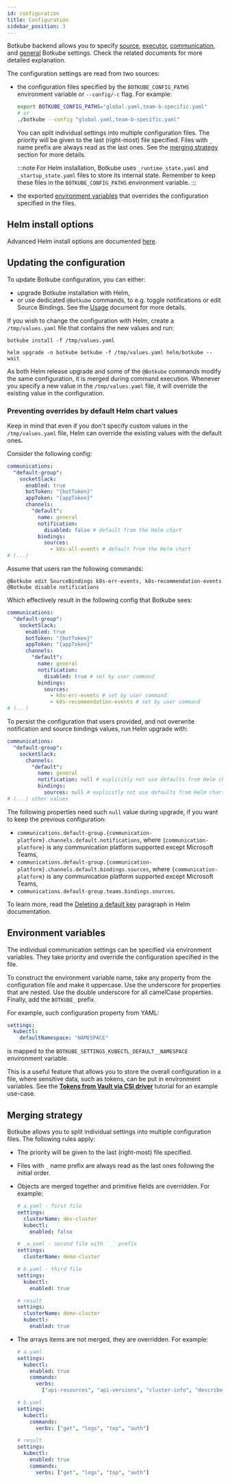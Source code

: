 ```yaml
---
id: configuration
title: Configuration
sidebar_position: 3
---
```


Botkube backend allows you to specify [source](./source), [executor](./executor), [communication](./communication), and [general](./general) Botkube settings. Check the related documents for more detailed explanation.

The configuration settings are read from two sources:

- the configuration files specified by the `BOTKUBE_CONFIG_PATHS` environment variable or `--config/-c` flag. For example:

  ```bash
  export BOTKUBE_CONFIG_PATHS="global.yaml,team-b-specific.yaml"
  # or
  ./botkube --config "global.yaml,team-b-specific.yaml"
  ```

  You can split individual settings into multiple configuration files. The priority will be given to the last (right-most) file specified. Files with `_` name prefix are always read as the last ones. See the [merging strategy](#merging-strategy) section for more details.

  :::note
  For Helm installation, Botkube uses `_runtime_state.yaml` and `_startup_state.yaml` files to store its internal state. Remember to keep these files in the `BOTKUBE_CONFIG_PATHS` environment variable.
  :::

- the exported [environment variables](#environment-variables) that overrides the configuration specified in the files.

## Helm install options

Advanced Helm install options are documented [here](helm-chart-parameters).

## Updating the configuration

To update Botkube configuration, you can either:

- upgrade Botkube installation with Helm,
- or use dedicated `@Botkube` commands, to e.g. toggle notifications or edit Source Bindings. See the [Usage](../usage/index.md) document for more details.

If you wish to change the configuration with Helm, create a `/tmp/values.yaml` file that contains the new values and run:


<Tabs groupId="upgrade">
<TabItem value="cli" label="Botkube CLI" default>

```shell
botkube install -f /tmp/values.yaml
```

</TabItem>

<TabItem value="helm" label="Helm CLI">

```shell
helm upgrade -n botkube botkube -f /tmp/values.yaml helm/botkube --wait
```

</TabItem>
</Tabs>

As both Helm release upgrade and some of the `@Botkube` commands modify the same configuration, it is merged during command execution.
Whenever you specify a new value in the `/tmp/values.yaml` file, it will override the existing value in the configuration.

### Preventing overrides by default Helm chart values

Keep in mind that even if you don't specify custom values in the `/tmp/values.yaml` file, Helm can override the existing values with the default ones.

Consider the following config:

```yaml
communications:
  "default-group":
    socketSlack:
      enabled: true
      botToken: "{botToken}"
      appToken: "{appToken}"
      channels:
        "default":
          name: general
          notification:
            disabled: false # default from the Helm chart
          bindings:
            sources:
              - k8s-all-events # default from the Helm chart
# (...)
```

Assume that users ran the following commands:

```
@Botkube edit SourceBindings k8s-err-events, k8s-recommendation-events
@Botkube disable notifications
```

Which effectively result in the following config that Botkube sees:

```yaml
communications:
  "default-group":
    socketSlack:
      enabled: true
      botToken: "{botToken}"
      appToken: "{appToken}"
      channels:
        "default":
          name: general
          notification:
            disabled: true # set by user command
          bindings:
            sources:
              - k8s-err-events # set by user command
              - k8s-recommendation-events # set by user command
# (...)
```

To persist the configuration that users provided, and not overwrite notification and source bindings values, run Helm upgrade with:

```yaml
communications:
  "default-group":
    socketSlack:
      channels:
        "default":
          name: general
          notification: null # explicitly not use defaults from Helm chart
          bindings:
            sources: null # explicitly not use defaults from Helm chart
# (...) other values
```

The following properties need such `null` value during upgrade, if you want to keep the previous configuration:

- `communications.default-group.{communication-platform}.channels.default.notifications`, where `{communication-platform}` is any communication platform supported except Microsoft Teams,
- `communications.default-group.{communication-platform}.channels.default.bindings.sources`, where `{communication-platform}` is any communication platform supported except Microsoft Teams,
- `communications.default-group.teams.bindings.sources`.

To learn more, read the [Deleting a default key](https://helm.sh/docs/chart_template_guide/values_files/#deleting-a-default-key) paragraph in Helm documentation.

## Environment variables

The individual communication settings can be specified via environment variables. They take priority and override the configuration specified in the file.

To construct the environment variable name, take any property from the configuration file and make it uppercase. Use the underscore for properties that are nested. Use the double underscore for all camelCase properties. Finally, add the `BOTKUBE_` prefix.

For example, such configuration property from YAML:

```yaml
settings:
  kubectl:
    defaultNamespace: "NAMESPACE"
```

is mapped to the `BOTKUBE_SETTINGS_KUBECTL_DEFAULT__NAMESPACE` environment variable.

This is a useful feature that allows you to store the overall configuration in a file, where sensitive data, such as tokens, can be put in environment variables. See the [**Tokens from Vault via CSI driver**](./communication/vault-csi/) tutorial for an example use-case.

## Merging strategy

Botkube allows you to split individual settings into multiple configuration files. The following rules apply:

- The priority will be given to the last (right-most) file specified.
- Files with `_` name prefix are always read as the last ones following the initial order.
- Objects are merged together and primitive fields are overridden. For example:

  ```yaml
  # a.yaml - first file
  settings:
    clusterName: dev-cluster
    kubectl:
      enabled: false
  ```

  ```yaml
  # _a.yaml - second file with `_` prefix
  settings:
    clusterName: demo-cluster
  ```

  ```yaml
  # b.yaml - third file
  settings:
    kubectl:
      enabled: true
  ```

  ```yaml
  # result
  settings:
    clusterName: demo-cluster
    kubectl:
      enabled: true
  ```

- The arrays items are not merged, they are overridden. For example:

  ```yaml
  # a.yaml
  settings:
    kubectl:
      enabled: true
      commands:
        verbs:
          ["api-resources", "api-versions", "cluster-info", "describe", "diff", "explain", "get", "logs", "top", "auth"]
  ```

  ```yaml
  # b.yaml
  settings:
    kubectl:
      commands:
        verbs: ["get", "logs", "top", "auth"]
  ```

  ```yaml
  # result
  settings:
    kubectl:
      enabled: true
      commands:
        verbs: ["get", "logs", "top", "auth"]
  ```
